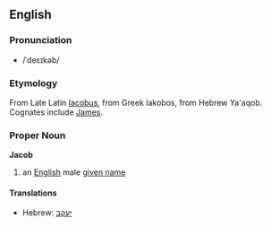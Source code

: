 ==English==
===Pronunciation===
*/ˈdeɛɪkəb/

===Etymology===
From Late Latin [[Iacobus]], from Greek Iakobos, from Hebrew Ya'aqob. Cognates include [[James]].

===Proper Noun===
'''Jacob'''

#an [[English]] male [[given name]]

====Translations====
*Hebrew: [[יעקב]]
